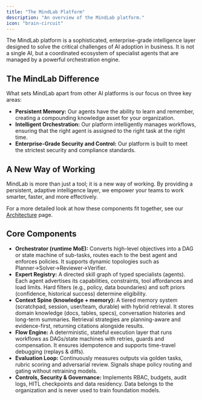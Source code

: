 ```yaml
---
title: "The MindLab Platform"
description: "An overview of the MindLab platform."
icon: "brain-circuit"
---
```


The MindLab platform is a sophisticated, enterprise-grade intelligence layer designed to solve the critical challenges of AI adoption in business. It is not a single AI, but a coordinated ecosystem of specialist agents that are managed by a powerful orchestration engine.

## The MindLab Difference

What sets MindLab apart from other AI platforms is our focus on three key areas:

-   **Persistent Memory:** Our agents have the ability to learn and remember, creating a compounding knowledge asset for your organization.
-   **Intelligent Orchestration:** Our platform intelligently manages workflows, ensuring that the right agent is assigned to the right task at the right time.
-   **Enterprise-Grade Security and Control:** Our platform is built to meet the strictest security and compliance standards.

## A New Way of Working

MindLab is more than just a tool; it is a new way of working. By providing a persistent, adaptive intelligence layer, we empower your teams to work smarter, faster, and more effectively.

For a more detailed look at how these components fit together, see our [Architecture](/core-concepts/architecture) page.
## Core Components

-   **Orchestrator (runtime MoE):** Converts high-level objectives into a DAG or state machine of sub-tasks, routes each to the best agent and enforces policies. It supports dynamic topologies such as Planner→Solver→Reviewer→Verifier.
-   **Expert Registry:** A directed skill graph of typed specialists (agents). Each agent advertises its capabilities, constraints, tool affordances and load limits. Hard filters (e.g., policy, data boundaries) and soft priors (confidence, historical success) determine eligibility.
-   **Context Spine (knowledge + memory):** A tiered memory system (scratchpad, session, user/team, durable) with hybrid retrieval. It stores domain knowledge (docs, tables, specs), conversation histories and long-term summaries. Retrieval strategies are planning-aware and evidence-first, returning citations alongside results.
-   **Flow Engine:** A deterministic, stateful execution layer that runs workflows as DAGs/state machines with retries, guards and compensation. It ensures idempotence and supports time-travel debugging (replays & diffs).
-   **Evaluation Loop:** Continuously measures outputs via golden tasks, rubric scoring and adversarial review. Signals shape policy routing and gating without retraining models.
-   **Controls, Security & Governance:** Implements RBAC, budgets, audit logs, HITL checkpoints and data residency. Data belongs to the organization and is never used to train foundation models.